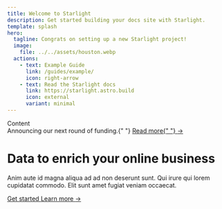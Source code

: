 ```yaml
---
title: Welcome to Starlight
description: Get started building your docs site with Starlight.
template: splash
hero:
  tagline: Congrats on setting up a new Starlight project!
  image:
    file: ../../assets/houston.webp
  actions:
    - text: Example Guide
      link: /guides/example/
      icon: right-arrow
    - text: Read the Starlight docs
      link: https://starlight.astro.build
      icon: external
      variant: minimal
---
```



<Hero client:load />

<div className="flex justify-center">
  <div className="w-[400px] h-[500px] bg-gray-100">Content</div>
</div>
<div class="relative isolate px-6 pt-14 lg:px-8">
  <div
    class="absolute inset-x-0 -top-40 -z-10 transform-gpu overflow-hidden blur-3xl sm:-top-80"
    aria-hidden="true"
  >
    <div
      class="relative left-[calc(50%-11rem)] aspect-[1155/678] w-[36.125rem] -translate-x-1/2 rotate-[30deg] bg-gradient-to-tr from-[#ff80b5] to-[#9089fc] opacity-30 sm:left-[calc(50%-30rem)] sm:w-[72.1875rem]"
      style="clip-path: polygon(74.1% 44.1%, 100% 61.6%, 97.5% 26.9%, 85.5% 0.1%, 80.7% 2%, 72.5% 32.5%, 60.2% 62.4%, 52.4% 68.1%, 47.5% 58.3%, 45.2% 34.5%, 27.5% 76.7%, 0.1% 64.9%, 17.9% 100%, 27.6% 76.8%, 76.1% 97.7%, 74.1% 44.1%)"
    ></div>
  </div>
  <div class="mx-auto max-w-2xl py-32 sm:py-48 lg:py-56">
    <div class="hidden sm:mb-8 sm:flex sm:justify-center">
      <div class="relative rounded-full px-3 py-1 text-sm leading-6 text-gray-600 ring-1 ring-gray-900/10 hover:ring-gray-900/20">
        Announcing our next round of funding.{" "}
        <a href="#" class="font-semibold text-indigo-600">
          <span class="absolute inset-0" aria-hidden="true"></span>Read more{" "}
          <span aria-hidden="true">&rarr;</span>
        </a>
      </div>
    </div>
    <div class="text-center">
      <h1 class="text-balance text-5xl font-semibold tracking-tight text-gray-900 sm:text-7xl">
        Data to enrich your online business
      </h1>
      <p class="mt-8 text-pretty text-lg font-medium text-gray-500 sm:text-xl/8">
        Anim aute id magna aliqua ad ad non deserunt sunt. Qui irure qui lorem
        cupidatat commodo. Elit sunt amet fugiat veniam occaecat.
      </p>
      <div class="mt-10 flex items-center justify-center gap-x-6">
        <a
          href="#"
          class="rounded-md bg-indigo-600 px-3.5 py-2.5 text-sm font-semibold text-white shadow-sm hover:bg-indigo-500 focus-visible:outline focus-visible:outline-2 focus-visible:outline-offset-2 focus-visible:outline-indigo-600"
        >
          Get started
        </a>
        <a href="#" class="text-sm font-semibold leading-6 text-gray-900">
          Learn more <span aria-hidden="true">→</span>
        </a>
      </div>
    </div>
  </div>
</div>
